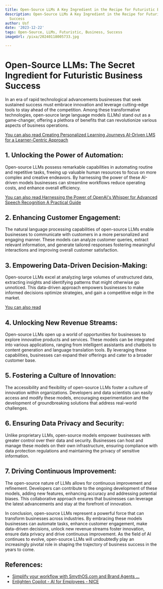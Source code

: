 ```yaml
---
title: Open-Source LLMs A Key Ingredient in the Recipe for Futuristic Business Success
description: Open-Source LLMs A Key Ingredient in the Recipe for Futuristic Business
  Success
author: Usf
date: '2023-12-22'
tags: Open-Source, LLMs, Futuristic, Business, Success
imageUrl: /pixa/20240118005733.jpg

---
```

# Open-Source LLMs: The Secret Ingredient for  Futuristic Business Success

In an era of  rapid technological advancements  businesses that seek sustained success must embrace innovation and leverage cutting-edge tools to stay  ahead of the competition. Among  these transformative technologies, open-source large language models (LLMs) stand out as a game-changer, offering a plethora of benefits that  can revolutionize various aspects of business operations.

[You can also read Creating Personalized Learning Journeys AI-Driven LMS for a  Learner-Centric Approach](Creating%20Personalized%20Learning%20Journeys%20AI-Driven%20LMS%20for%20a%20Learner-Centric%20Approach)


## 1. Unlocking the Power of Automation:
Open-source LLMs possess remarkable capabilities in automating routine and repetitive  tasks, freeing up valuable human resources to focus on more complex and creative endeavors. By harnessing the power of these AI-driven  models businesses can streamline workflows reduce operating  costs, and enhance overall efficiency.

[You can also read  Harnessing the Power of OpenAI's Whisper for Advanced Speech Recognition A Practical Guide](Harnessing%20the%20Power%20of%20OpenAI%27s%20Whisper%20for%20Advanced%20Speech%20Recognition%20A%20Practical%20Guide)


## 2.  Enhancing Customer Engagement:
The natural  language processing capabilities of open-source LLMs enable businesses to communicate with customers in a more personalized and engaging  manner. These  models can analyze customer queries, extract relevant information, and  generate tailored  responses fostering meaningful interactions and improving overall customer satisfaction.

## 3. Empowering Data-Driven Decision-Making:
Open-source LLMs excel at analyzing large  volumes of unstructured data, extracting insights and identifying  patterns that might otherwise go unnoticed. This data-driven approach empowers businesses to make informed decisions optimize  strategies, and gain  a competitive edge in the market.

[You can also read ]()


## 4. Unlocking  New Revenue Streams:
Open-source LLMs open up a world  of opportunities for  businesses to explore innovative products and services. These models can be  integrated into  various applications, ranging from intelligent assistants and chatbots  to  content generation and language translation tools. By leveraging these capabilities, businesses can expand their offerings and cater to a broader customer base.

## 5. Fostering a Culture of Innovation:
The accessibility and flexibility of open-source LLMs foster a culture of innovation within organizations. Developers  and data scientists can easily access and modify these models, encouraging  experimentation and the  development of groundbreaking solutions that address real-world  challenges.

## 6. Ensuring Data Privacy and Security:
Unlike proprietary LLMs, open-source models empower businesses with greater control over their data and security. Businesses can  host and manage these models on their own infrastructure, ensuring compliance with data  protection regulations and maintaining the privacy of sensitive information.

## 7. Driving Continuous Improvement:
The open-source nature of  LLMs  allows for continuous improvement and refinement. Developers can contribute to the ongoing development of these models,  adding new features, enhancing accuracy and addressing potential biases. This collaborative approach ensures that  businesses can leverage the latest advancements and stay at the  forefront of innovation.

In  conclusion,  open-source LLMs represent a powerful force that  can transform businesses across industries.  By embracing these models businesses can automate tasks,  enhance customer  engagement, make data-driven decisions, unlock new revenue streams foster innovation,  ensure data privacy  and drive continuous  improvement. As the field of AI continues to evolve, open-source LLMs will undoubtedly play an increasingly pivotal role in shaping the trajectory of business  success in the years to come.

## References:
- [Simplify your workflow with SmythOS.com and Brand Agents ...](https://www.linkedin.com/posts/michael-umansky-0152841_smythos-aiinnovation-autonomoussynergy-activity-7127300084924366848-GaqX)
- [Enlighten Copilot - AI for Employees - NICE](https://www.nice.com/products/enlighten-copilot)

